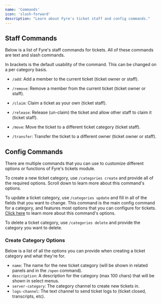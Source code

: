 ```yaml
---
name: 'Commands'
icon: 'slash-forward'
description: "Learn about Fyre's ticket staff and config commands."
---
```


## Staff Commands
Below is a list of Fyre's staff commands for tickets. All of these commands are text and slash commands.

<Info>In brackets is the default usability of the command. This can be changed on a per category basis.</Info>

- `/add`: Add a member to the current ticket (ticket owner or staff).
- `/remove`: Remove a member from the current ticket (ticket owner or staff).

- `/claim`: Claim a ticket as your own (ticket staff).
- `/release`: Release (un-claim) the ticket and allow other staff to claim it (ticket staff).

- `/move`: Move the ticket to a different ticket category (ticket staff).
- `/transfer`: Transfer the ticket to a different owner (ticket owner or staff).

## Config Commands
There are multiple commands that you can use to customize different options or functions of Fyre's tickets module.

To create a new ticket category, use `/categories create` and provide all of the required options.
Scroll down to learn more about this command's options.

To update a ticket category, use `/categories update` and fill in all of the fields that you want to change.
This command is the main config command for a category, and features most options that you can configure for tickets.
[Click here](/modules/tickets/options) to learn more about this command's options.

To delete a ticket category, use `/categories delete` and provide the category you want to delete.


### Create Category Options
Below is a list of all the options you can provide when creating a ticket category and what they're for.

- `name`: The name for the new ticket category (will be shown in related panels and in the `/open` command).
- `description`: A description for the category (max 100 chars) that will be shown in select menus.
- `server-category`: The category channel to create new tickets in.
- `logs-channel`: The text channel to send ticket logs to (ticket closed, transcripts, etc).
